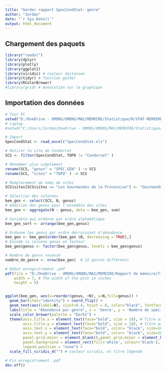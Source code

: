 ```yaml
---
title: "Garder rapport SpecCondStat: genre"
author: "Jordan"
date: "`r Sys.Date()`"
output: html_document
---
```


## Chargement des paquets

```r
library("readxl") 
library(dplyr)
library(plotly)
library(ggplot2)
library(viridis) # couleur daltonien
library(tidyr) # fonction gather
library(RColorBrewer)
#library(grid) # Annotation sur le graphique

```

## Importation des données
```r
# Tour PC
setwd("D:/OneDrive - UMONS/UMONS/MA2/MEMOIRE/Statistique/R/STAT-MEMOIRE/RAW2")
# Laptop
#setwd("C:/Users/Jordan/OneDrive - UMONS/UMONS/MA2/MEMOIRE/Statistique/R/STAT-MEMOIRE/RAW2")

# Import
SpecCondStat <- read_excel("SpecCondStat.xls")
```


```r
# Retirer le site de Condorcet
SCS <- filter(SpecCondStat, TOPO != "Condorcet" )

# Renommer plus simplement
rename(SCS, "genus" = "SPEC.GEN" ) -> SCS
rename(SCS, "sites" = "TOPO" ) -> SCS

# Remplacement du noms de sites
SCS$sites[SCS$sites == "Les Gourmandes de la Procession"] <- "Gourmandes de la Procession"

```

```r


# Sélection des colonnes
bee_gen <- select(SCS, N, genus)
# Addition des genus pour l'ensemble des sites
bee_gen <- aggregate(N ~ genus, data = bee_gen, sum)

# Variable qui ordonne par ordre alphabétique
bee_gen_sort <- arrange(bee_gen,genus)

# Ordonne les genus par ordre décroissant d'abondance
bee_gen <- bee_gen[order(bee_gen $N, decreasing = TRUE),]
# Encode la colonne genus en facteur
bee_gen$genus <- factor(bee_gen$genus, levels = bee_gen$genus)

# Nombre de genre recensé
nombre_de_genre <- nrow(bee_gen)  # 22 genres différents
```

```r
# Début enregistrement .pdf
pdf(file = "D:/OneDrive - UMONS/UMONS/MA2/MEMOIRE/Rapport de mémoire/figure/abundance_genus.pdf",   # The directory you want to save the file in
    width = 7, # The width of the plot in inches
    height = 5)


ggplot(bee_gen, aes(x=reorder(genus, +N), y=N,fill=genus)) +
  geom_bar(stat="identity") + coord_flip() + 
  geom_text(aes(label=N), vjust=0.4, hjust = 0, color="black", fontface = "bold", size=3.5) +
  labs(title = "Abondance par genre", x = 'Genre', y = 'Nombre de spécimens') +
  scale_color_brewer(palette = "Dark2") +
  theme(axis.title.x = element_text(face="bold", size = 10), # Titre axe x
        axis.title.y = element_text(face="bold", size = 10), # Titre axe y
        axis.text.x = element_text(face="bold", color= "black", size=10, hjust=0), # Echelle x
        axis.text.y = element_text(face="bold", color= "black", size=10), # Echelle y
        panel.grid.major = element_blank(),panel.grid.minor = element_blank(),
        panel.background = element_rect(fill='white', colour='black'),
        legend.position = "none") +
  scale_fill_viridis_d("") # couleur viridis, et titre légende

# Fin enregistrement .pdf
dev.off()
```

